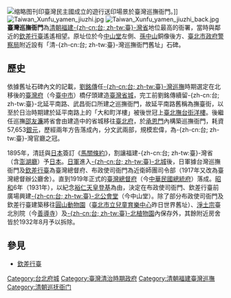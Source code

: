 [[File:Dianshizhai_Pictorial_Republic_of_Formosa_established_1895.jpg|缩略图]]刊印臺灣民主國成立的遊行送印場景於臺灣巡撫衙門。]]
[[File:Taiwan_Xunfu_yamen_jiuzhi.jpg|thumb]]
[[File:Taiwan_Xunfu_yamen_jiuzhi_back.jpg|thumb]]'''臺灣巡撫衙門'''為[[清朝|清朝]][[福建臺灣省|福建-{zh-cn:台; zh-tw:臺}-灣省]]地位最高的衙署，當時與鄰近的[[欽差行臺|欽差行臺]]遙遙相望。原址位於今[[中山堂_(台北市)|中山堂]]左側、[[孫中山|孫中山]]銅像後方、[[臺北市政府警察局|臺北市政府警察局]]附近設有「清-{zh-cn:台; zh-tw:臺}-灣巡撫衙門舊址」石碑。

==歷史==
依據舊址石碑內文的記載，[[劉銘傳|劉銘傳]]任[[臺灣巡撫|-{zh-cn:台; zh-tw:臺}-灣巡撫]]時期選定在北移後的[[臺灣府|臺灣府]]（今[[臺中市|臺中市]]）橋仔頭建造[[臺灣省城|臺灣省城]]，完工前劉銘傳續留-{zh-cn:台; zh-tw:臺}-北延平南路、武昌街口所建之巡撫衙門，故延平南路舊稱為撫臺街，以至於日治時期建於延平南路上的「大和町洋樓」被後世冠上[[臺北撫台街洋樓|臺北撫台街洋樓]]。後繼任巡撫[[邵友濂|邵友濂]]將省會由建造中的省城移往[[臺北府|臺北府]]，於[[台北府城北門|承恩門]]內構築巡撫衙門，耗資57,653[[銀元|銀元]]，歷經兩年方告落成內，分文武兩部，規模宏偉，為-{zh-cn:台; zh-tw:臺}-灣官廳之冠。

1895年，清廷與[[日本|日本]]簽訂《[[馬關條約|馬關條約]]》，割讓福建-{zh-cn:台; zh-tw:臺}-灣省（含[[澎湖廳|澎湖廳]]）予[[日本|日本]]。[[日軍|日軍]]進入[[臺北城|-{zh-cn:台; zh-tw:臺}-北城]]後，日軍據台灣巡撫衙門及[[欽差行臺|欽差行臺]]為臺灣總督府、布政使司衙門為近衛師團司令部（1917年又改為臺灣總督辦公廳舍）。直到1919年正式的[[臺灣總督府|臺灣總督府]]（今[[中華民國總統府_(台北)|中華民國總統府]]）落成。[[昭和|昭和]]6年（1931年），以紀念[[裕仁天皇|裕仁天皇]][[登基|登基]]為由，決定在布政使司衙門、欽差行臺前廣場興建[[臺北公會堂|-{zh-cn:台; zh-tw:臺}-北公會堂]]（今中山堂）。除了部分布政使司衙門及欽差行臺建築移往[[圓山動物園|圓山動物園]]（[[臺北市立兒童育樂中心|臺北市立兒童育樂中心]]昨日世界舊址）、[[淨土宗|淨土宗]]臺北別院（今[[善導寺_(台北市)|善導寺]]）及[[台北植物園|-{zh-cn:台; zh-tw:臺}-北植物園]]內保存外，其餘附近房舍皆於1932年8月予以拆除。

==參見==
* [[欽差行臺|欽差行臺]]

[[Category:台北府城|Category:台北府城]]
[[Category:臺灣清治時期政府|Category:臺灣清治時期政府]]
[[Category:清朝福建臺灣巡撫|Category:清朝福建臺灣巡撫]]
[[Category:清朝巡抚衙门|Category:清朝巡抚衙门]]